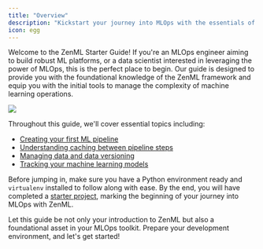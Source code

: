 ```yaml
---
title: "Overview"
description: "Kickstart your journey into MLOps with the essentials of ZenML."
icon: egg
---
```


Welcome to the ZenML Starter Guide! If you're an MLOps engineer aiming to build robust ML platforms, or a data scientist interested in leveraging the power of MLOps, this is the perfect place to begin. Our guide is designed to provide you with the foundational knowledge of the ZenML framework and equip you with the initial tools to manage the complexity of machine learning operations.

<Frame caption="Embarking on MLOps can be intricate. ZenML simplifies the journey.">
  <img src="/_assets/user-guide/Fabstractions_showcase.png" />
</Frame>

Throughout this guide, we'll cover essential topics including:

* [Creating your first ML pipeline](latest/user-guide/guides/starter-guide/create-an-ml-pipeline)
* [Understanding caching between pipeline steps](latest/user-guide/guides/starter-guide/cache-previous-executions)
* [Managing data and data versioning](latest/user-guide/guides/starter-guide/manage-artifacts)
* [Tracking your machine learning models](latest/user-guide/guides/starter-guide/track-ml-models)

Before jumping in, make sure you have a Python environment ready and `virtualenv` installed to follow along with ease. By the end, you will have completed a [starter project](latest/user-guide/guides/starter-guide/starter-project), marking the beginning of your journey into MLOps with ZenML.

Let this guide be not only your introduction to ZenML but also a foundational asset in your MLOps toolkit. Prepare your development environment, and let's get started!
